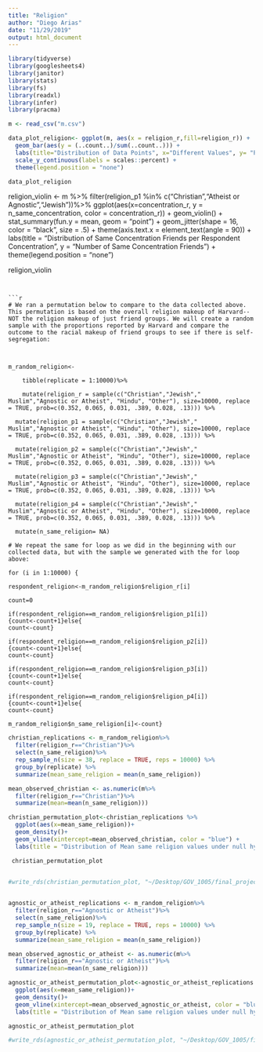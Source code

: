 ```yaml
---
title: "Religion"
author: "Diego Arias"
date: "11/29/2019"
output: html_document
---
```


```r
library(tidyverse)
library(googlesheets4)
library(janitor)
library(stats)
library(fs)
library(readxl)
library(infer)
library(pracma)
```

```r
m <- read_csv("m.csv")
```


```r
data_plot_religion<- ggplot(m, aes(x = religion_r,fill=religion_r)) +
  geom_bar(aes(y = (..count..)/sum(..count..))) +
  labs(title="Distribution of Data Points", x="Different Values", y= "Percentage") +
  scale_y_continuous(labels = scales::percent) +
  theme(legend.position = "none")

data_plot_religion
```

religion_violin <- m %>%
  filter(religion_p1 %in% c("Christian","Atheist or Agnostic","Jewish"))%>%
  ggplot(aes(x=concentration_r, y = n_same_concentration, color = concentration_r)) +
  geom_violin() +
  stat_summary(fun.y = mean, geom = "point") +
  geom_jitter(shape = 16, color = "black", size = .5) + 
  theme(axis.text.x = element_text(angle = 90)) +
  labs(title = "Distribution of Same Concentration Friends per Respondent Concentration", y = "Number of Same Concentration Friends") +
  theme(legend.position = "none")

religion_violin
```


```r
# We ran a permutation below to compare to the data collected above. This permutation is based on the overall religion makeup of Harvard-- NOT the religion makeup of just friend groups. We will create a random sample with the proportions reported by Harvard and compare the outcome to the racial makeup of friend groups to see if there is self-segregation:



m_random_religion<-
    
    tibble(replicate = 1:10000)%>%
  
    mutate(religion_r = sample(c("Christian","Jewish","	Muslim","Agnostic or Atheist", "Hindu", "Other"), size=10000, replace = TRUE, prob=c(0.352, 0.065, 0.031, .389, 0.028, .13))) %>%
  
  mutate(religion_p1 = sample(c("Christian","Jewish","	Muslim","Agnostic or Atheist", "Hindu", "Other"), size=10000, replace = TRUE, prob=c(0.352, 0.065, 0.031, .389, 0.028, .13))) %>%
  
  mutate(religion_p2 = sample(c("Christian","Jewish","	Muslim","Agnostic or Atheist", "Hindu", "Other"), size=10000, replace = TRUE, prob=c(0.352, 0.065, 0.031, .389, 0.028, .13))) %>%
  
  mutate(religion_p3 = sample(c("Christian","Jewish","	Muslim","Agnostic or Atheist", "Hindu", "Other"), size=10000, replace = TRUE, prob=c(0.352, 0.065, 0.031, .389, 0.028, .13))) %>%
  
  mutate(religion_p4 = sample(c("Christian","Jewish","	Muslim","Agnostic or Atheist", "Hindu", "Other"), size=10000, replace = TRUE, prob=c(0.352, 0.065, 0.031, .389, 0.028, .13))) %>%
  
  mutate(n_same_religion= NA)

# We repeat the same for loop as we did in the beginning with our collected data, but with the sample we generated with the for loop above:

for (i in 1:10000) {

respondent_religion<-m_random_religion$religion_r[i]

count=0

if(respondent_religion==m_random_religion$religion_p1[i])
{count<-count+1}else{
count<-count}

if(respondent_religion==m_random_religion$religion_p2[i])
{count<-count+1}else{
count<-count}

if(respondent_religion==m_random_religion$religion_p3[i])
{count<-count+1}else{
count<-count}

if(respondent_religion==m_random_religion$religion_p4[i])
{count<-count+1}else{
count<-count}

m_random_religion$n_same_religion[i]<-count}
```

```r
christian_replications <- m_random_religion%>%
  filter(religion_r=="Christian")%>%
  select(n_same_religion)%>%
  rep_sample_n(size = 38, replace = TRUE, reps = 10000) %>% 
  group_by(replicate) %>% 
  summarize(mean_same_religion = mean(n_same_religion))

mean_observed_christian <- as.numeric(m%>%
  filter(religion_r=="Christian")%>%
  summarize(mean=mean(n_same_religion)))

christian_permutation_plot<-christian_replications %>%
  ggplot(aes(x=mean_same_religion))+
  geom_density()+
  geom_vline(xintercept=mean_observed_christian, color = "blue") + 
  labs(title = "Distribution of Mean same religion values under null hypothesis", subtitle = "Our observed value, shown in blue, is larger than we would expect under random friend assignment", x = "Mean Number of Same Religion Friends per Replication")

 christian_permutation_plot


#write_rds(christian_permutation_plot, "~/Desktop/GOV_1005/final_project_data_cleanup/rough-draft/p_christian.rds")
             

```

```r
agnostic_or_atheist_replications <- m_random_religion%>%
  filter(religion_r=="Agnostic or Atheist")%>%
  select(n_same_religion)%>%
  rep_sample_n(size = 19, replace = TRUE, reps = 10000) %>% 
  group_by(replicate) %>% 
  summarize(mean_same_religion = mean(n_same_religion))

mean_observed_agnostic_or_atheist <- as.numeric(m%>%
  filter(religion_r=="Agnostic or Atheist")%>%
  summarize(mean=mean(n_same_religion)))

agnostic_or_atheist_permutation_plot<-agnostic_or_atheist_replications %>%
  ggplot(aes(x=mean_same_religion))+
  geom_density()+
  geom_vline(xintercept=mean_observed_agnostic_or_atheist, color = "blue") + 
  labs(title = "Distribution of Mean same religion values under null hypothesis", subtitle = "Our observed value, shown in blue, is smaller than we would expect under random friend assignment", x = "Mean Number of Same Religion Friends per Replication")

agnostic_or_atheist_permutation_plot

#write_rds(agnostic_or_atheist_permutation_plot, "~/Desktop/GOV_1005/final_project_data_cleanup/rough-draft/p_agnostic_or_atheist.rds")
             


```




